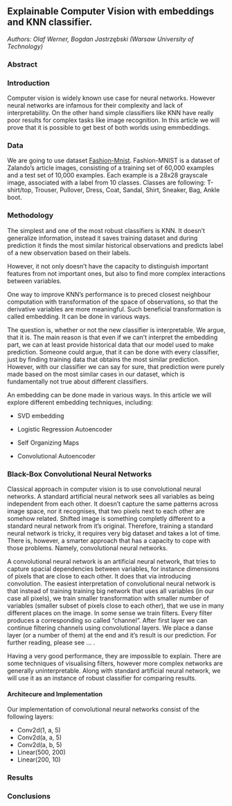 ## Explainable Computer Vision with embeddings and KNN classifier.

*Authors: Olaf Werner, Bogdan Jastrzębski (Warsaw University of Technology)*

### Abstract


### Introduction
Computer vision is widely known use case for neural networks. However neural networks are infamous for their complexity and lack of interpretability. On the other hand simple classifiers like KNN have really poor results for complex tasks like image recognition. In this article we will prove that it is possible to get best of both worlds using emmbeddings. 

### Data
We are going to use dataset [Fashion-Mnist](https://www.openml.org/d/40996). Fashion-MNIST is a dataset of Zalando's article images, consisting of a training set of 60,000 examples and a test set of 10,000 examples. Each example is a 28x28 grayscale image, associated with a label from 10 classes. Classes are following: T-shirt/top, Trouser, Pullover, Dress, Coat, Sandal, Shirt, Sneaker, Bag, Ankle boot.

### Methodology

The simplest and one of the most robust classifiers is KNN. It doesn't generalize information, instead it saves training dataset and during prediction it finds the most similar historical observations and predicts label of a new observation based on their labels.

However, it not only doesn't have the capacity to distinguish important features from not important ones, but also to find more complex interactions between variables. 

One way to improve KNN's performance is to preced closest neighbour computation with transformation of the space of observations, so that the derivative variables are more meaningful. Such beneficial transformation is called embedding. It can be done in various ways. 

The question is, whether or not the new classifier is interpretable. We argue, that it is. The main reason is that even if we can't interpret the embedding part, we can at least provide historical data that our model used to make prediction. Someone could argue, that it can be done with every classifier, just by finding training data that obtains the most similar prediction. However, with our classifier we can say for sure, that prediction were purely made based on the most similar cases in our dataset, which is fundamentally not true about different classifiers.

An embedding can be done made in various ways. In this article we will explore different embedding techniques, including:

* SVD embedding

* Logistic Regression Autoencoder

* Self Organizing Maps

* Convolutional Autoencoder

### Black-Box Convolutional Neural Networks

Classical approach in computer vision is to use convolutional neural networks. A standard artificial neural network sees all variables as being independent from each other. It doesn't capture the same patterns across image space, nor it recognises, that two pixels next to each other are somehow related. Shifted image is something completly different to a standard neural network from it's original. Therefore, training a standard neural network is tricky, it requires very big dataset and takes a lot of time. There is, however, a smarter approach that has a capacity to cope with those problems. Namely, convolutional neural networks. 

A convolutional neural network is an artificial neural network, that tries to capture spacial dependencies between variables, for instance dimensions of pixels that are close to each other.
It does that via introducing convolution. The easiest interpretation of convolutional neural network is that instead of training training big network that uses all variables (in our case all pixels), we train smaller transformation with smaller number of variables (smaller subset of pixels close to each other), that we use in many different places on the image. In some sense we train filters. Every filter produces a corresponding so called "channel". After first layer we can continue filtering channels using convolutional layers. We place a danse layer (or a number of them) at the end and it's result is our prediction. For further reading, please see ... .

Having a very good performance, they are impossible to explain. There are some techniques of visualising filters, however more complex networks are generally uninterpretable. Along with standard artificial neural network, we will use it as an instance of robust classifier for comparing results. 

#### Architecure and Implementation

Our implementation of convolutional neural networks consist of the following layers:

- Conv2d(1, a, 5)
- Conv2d(a, a, 5)
- Conv2d(a, b, 5)
- Linear(500, 200)
- Linear(200, 10)



### Results


### Conclusions
